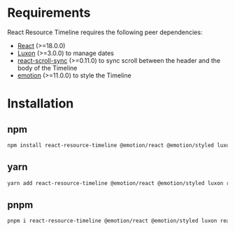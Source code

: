 
<Meta title="Installation" id="installation" />

# Requirements

React Resource Timeline requires the following peer dependencies:

- [React](https://reactjs.org/) (>=18.0.0)
- [Luxon](https://moment.github.io/luxon/#/) (>=3.0.0) to manage dates
- [react-scroll-sync](https://www.npmjs.com/package/react-scroll-sync) (>=0.11.0) to sync scroll between the header and the body of the Timeline
- [emotion](https://emotion.sh/docs/introduction) (>=11.0.0) to style the Timeline

# Installation

## npm

```bash
npm install react-resource-timeline @emotion/react @emotion/styled luxon react-scroll-sync
```

## yarn

```bash
yarn add react-resource-timeline @emotion/react @emotion/styled luxon react-scroll-sync
```

## pnpm

```bash
pnpm i react-resource-timeline @emotion/react @emotion/styled luxon react-scroll-sync
```
